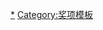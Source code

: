 <noinclude>{{noteTA|G1 = PP}}</noinclude>{{Navbox
| name = IEEE榮譽獎章獲獎者 1976–2000
| title = [[IEEE榮譽獎章]]获得者
| state = {{{state|autocollapse}}}
| bodyclass = hlist
| summary = IEEE榮譽獎章獲獎者 1976–2000
| group1 = 1976–2000
| list1 = 
* {{link-en|厄爾·沃恩|H. Earle Vaughan}} (1977)
* [[羅伯特·諾伊斯]] (1978)
* [[理查德·貝爾曼]] (1979)
* [[威廉·肖克利]] (1980)
* {{link-en|悉尼·達靈頓|Sidney Darlington}} (1981)
* [[約翰·杜克]] (1982)
* [[尼古拉斯·布隆伯根]] (1983)
* [[諾曼·拉姆齊]] (1984)
* {{link-en|約翰·羅伊·惠涅利|John Roy Whinnery}} (1985)
* [[傑克·基爾比]] (1986)
* [[保羅·勞特伯]] (1987)
* {{link-en|卡爾文·夸特|Calvin Quate}} (1988)
* {{link-en|庫馬爾·帕特爾|C. Kumar N. Patel}} (1989)
* {{link-en|羅伯特·加拉赫蓋爾|Robert G. Gallager}} (1990)
* [[江崎玲於奈]] (1991)
* {{link-en|阿莫斯·喬爾|Amos E. Joel, Jr.}} (1992)
* {{link-en|卡爾·約翰·奧斯特隆姆|Karl Johan Åström}} (1993)
* [[卓以和]] (1994)
* [[盧菲特·澤德]] (1995)
* [[羅伯特·梅特卡夫]] (1996)
* [[喬治·海爾邁耶]] (1997)
* {{link-en|唐納德·佩德森|Donald Pederson}} (1998)
* {{link-en|查爾斯·康科迪亞|Charles Concordia}} (1999)
* [[安迪·葛洛夫]] (2000)

|below =
* [[:IEEE榮譽獎章|'''完整名單''']]
* [[:Template:IEEE榮譽獎章獲獎者 1917–1925|1917–1925]]
* [[:Template:IEEE榮譽獎章獲獎者 1926–1950|1926–1950]]
* [[:Template:IEEE榮譽獎章獲獎者 1951–1975|1951–1975]]
* [[:Template:IEEE榮譽獎章獲獎者 1976–2000|1976–2000]]
* [[:Template:IEEE榮譽獎章獲獎者 2001–2025|2001–至今]]

}}<noinclude>
{{collapsible option}}
[[Category:IEEE榮譽獎章|*]]
[[Category:奖项模板‎]]
</noinclude>